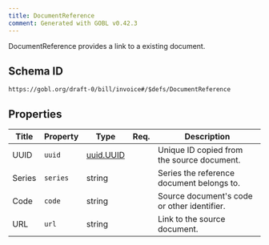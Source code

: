 ```yaml
---
title: DocumentReference
comment: Generated with GOBL v0.42.3
---
```


DocumentReference provides a link to a existing document.

## Schema ID

`https://gobl.org/draft-0/bill/invoice#/$defs/DocumentReference`

## Properties

| Title  | Property | Type                            | Req. | Description                                 |
|--------|----------|---------------------------------|------|---------------------------------------------|
| UUID   | `uuid`   | [uuid.UUID](/draft-0/uuid/uuid) |      | Unique ID copied from the source document.  |
| Series | `series` | string                          |      | Series the reference document belongs to.   |
| Code   | `code`   | string                          |      | Source document's code or other identifier. |
| URL    | `url`    | string                          |      | Link to the source document.                |

